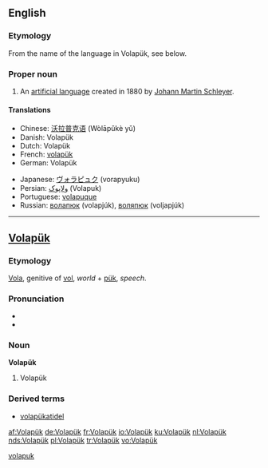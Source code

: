 {{interwiktionary|code=vo}}
==English==
{{wikipedia}}

===Etymology===

From the name of the language in Volapük, see below.

===Proper noun===
{{en-proper noun}}

# An [[artificial language]] created in 1880 by [[w:Johann Martin Schleyer|Johann Martin Schleyer]].

====Translations====
{{top}}
*Chinese: [[沃拉普克语]] (Wòlāpǔkè yǔ)
*Danish: Volapük
*Dutch: Volapük
*French: [[volapük]]
*German: Volapük {{n}}
{{mid}}
*Japanese: [[ヴォラピュク]] (vorapyuku)
*Persian: [[ولاپوک]] (Volapuk)
*Portuguese: [[volapuque]]
*Russian: [[волапюк]] (volapjúk), [[воляпюк]] (voljapjúk)
{{bottom}}

----

==[[Volapük]]==

===Etymology===
[[vola|Vola]], genitive of [[vol#Volapük|vol]], ''world'' + [[pük]], ''speech''.

===Pronunciation===
*{{IPA|/ˈvolapyk/}}
*{{SAMPA|/"volapyk/}}

===Noun===
'''Volapük'''

# Volapük

===Derived terms===
*[[volapükatidel]]

[[Category:Volapük nouns|volapuk]]

[[af:Volapük]]
[[de:Volapük]]
[[fr:Volapük]]
[[io:Volapük]]
[[ku:Volapük]]
[[nl:Volapük]]
[[nds:Volapük]]
[[pl:Volapük]]
[[tr:Volapük]]
[[vo:Volapük]]
